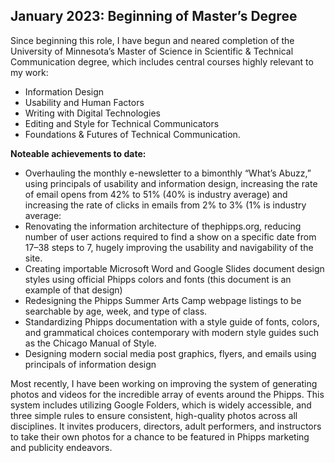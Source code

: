 ## January 2023: Beginning of Master’s Degree
Since beginning this role, I have begun and neared completion of the University of Minnesota’s Master of Science in Scientific & Technical Communication degree, which includes central courses highly relevant to my work: 

* Information Design
* Usability and Human Factors
* Writing with Digital Technologies
* Editing and Style for Technical Communicators
* Foundations & Futures of Technical Communication.

**Noteable achievements to date:**

* Overhauling the monthly e-newsletter to a bimonthly “What’s Abuzz,” using principals of usability and information design, increasing the rate of email opens from 42% to 51% (40% is industry average) and increasing the rate of clicks in emails from 2% to 3% (1% is industry average: 
* Renovating the information architecture of thephipps.org, reducing number of user actions required to find a show on a specific date from 17–38 steps to 7, hugely improving the usability and navigability of the site. 
* Creating importable Microsoft Word and Google Slides document design styles using official Phipps colors and fonts (this document is an example of that design)
* Redesigning the Phipps Summer Arts Camp webpage listings to be searchable by age, week, and type of class. 
* Standardizing Phipps documentation with a style guide of fonts, colors, and grammatical choices contemporary with modern style guides such as the Chicago Manual of Style. 
* Designing modern social media post graphics, flyers, and emails using principals of information design

Most recently, I have been working on improving the system of generating photos and videos for the incredible array of events around the Phipps. This system includes utilizing Google Folders, which is widely accessible, and three simple rules to ensure consistent, high-quality photos across all disciplines. It invites producers, directors, adult performers, and instructors to take their own photos for a chance to be featured in Phipps marketing and publicity endeavors. 
